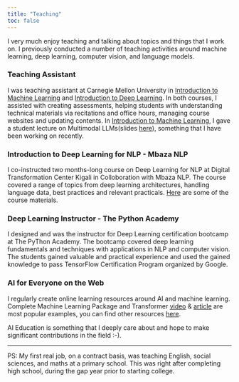 ```yaml
---
title: "Teaching"
toc: false
---
```


I very much enjoy teaching and talking about topics and things that I work on. I previously conducted a number of teaching activities around machine learning, deep learning, computer vision, and language models.

### Teaching Assistant

I was teaching assistant at Carnegie Mellon University in [Introduction to Machine Learning](https://18661.github.io/) and [Introduction to Deep Learning](https://deeplearning.cs.cmu.edu/F23/index.html). In both courses, I assisted with creating assessments, helping students with understanding technical materials via recitations and office hours, managing course websites and updating contents. In [Introduction to Machine Learning](https://18661.github.io/), I gave a student lecture on Multimodal LLMs(slides [here](https://docs.google.com/presentation/d/1UKCfqOwFZtLynZ75aqdIBfQ328BD5X1jOE_Lt2ZROcM/edit?usp=sharing)), something that I have been working on recently.

### Introduction to Deep Learning for NLP - Mbaza NLP

I co-instructed two months-long course on Deep Learning for NLP at Digital Transformation Center Kigali in Colloboration with Mbaza NLP. The course covered a range of topics from deep learning architectures, handling language data, best practices and relevant practicals. [Here](https://github.com/Nyandwi/deep-learning-course-kigali) are some of the course materials.

### Deep Learning Instructor - The Python Academy

I designed and was the instructor for Deep Learning certification bootcamp at The PyThon Academy. The bootcamp covered deep learning fundamentals and techniques with applications in NLP and computer vision. The students gained valuable and practical experience and used the gained knowledge to pass TensorFlow Certification Program organized by Google.

### AI for Everyone on the Web

I regularly create online learning resources around AI and machine learning. Complete Machine Learning Package and Transformer [video](https://youtu.be/VygOX3AyDQs?feature=shared) & [article](https://deeprevision.github.io/posts/001-transformer/) are most popular examples, you can find other resources [here](https://nyandwi.com/resources.html).

AI Education is something that I deeply care about and hope to make significant contributions in the field :-).

**************

PS: My first real job, on a contract basis, was teaching English, social sciences, and maths at a primary school. This was right after completing high school, during the gap year prior to starting college.